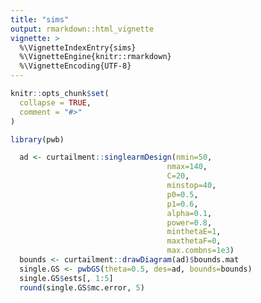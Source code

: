 ```yaml
---
title: "sims"
output: rmarkdown::html_vignette
vignette: >
  %\VignetteIndexEntry{sims}
  %\VignetteEngine{knitr::rmarkdown}
  %\VignetteEncoding{UTF-8}
---
```


```r
knitr::opts_chunk$set(
  collapse = TRUE,
  comment = "#>"
)
```

```r
library(pwb)
```

```r
  ad <- curtailment::singlearmDesign(nmin=50,
                                   nmax=140,
                                   C=20,
                                   minstop=40,
                                   p0=0.5,
                                   p1=0.6,
                                   alpha=0.1,
                                   power=0.8,
                                   minthetaE=1,
                                   maxthetaF=0,
                                   max.combns=1e3)
  bounds <- curtailment::drawDiagram(ad)$bounds.mat
  single.GS <- pwbGS(theta=0.5, des=ad, bounds=bounds)
  single.GS$ests[, 1:5]
  round(single.GS$mc.error, 5)
```
